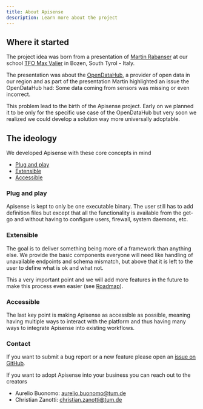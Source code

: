 ```yaml
---
title: About Apisense
description: Learn more about the project
---
```


## Where it started

The project idea was born from a presentation of [Martin Rabanser](https://www.linkedin.com/in/martinrabanser/) at our school
[TFO Max Valier](https://tfobz.it) in Bozen, South Tyrol - Italy.

The presentation was about the [OpenDataHub](https://opendatahub.com), a provider of open data in our region and as part of the presentation Martin highlighted an issue the OpenDataHub had: Some data coming from sensors was missing or even incorrect.

This problem lead to the birth of the Apisense project. Early on we planned it to be only for the specific use case of the OpenDataHub but very soon we realized we could develop a solution way more universally adoptable.

## The ideology

We developed Apisense with these core concepts in mind 

- [Plug and play](#plug-and-play)
- [Extensible](#extensible)
- [Accessible](#accessible)

### Plug and play 

Apisense is kept to only be one executable binary. The user still has to add definition files but except that all the functionality is available from the get-go and without having to configure users, firewall, system daemons, etc.

### Extensible 

The goal is to deliver something being more of a framework than anything else. We provide the basic components everyone will need like handling of unavailable endpoints and schema mismatch, but above that it is left to the user to define what is ok and what not.

This a very important point and we will add more features in the future to make this process even easier (see [Roadmap](/development/roadmap)).

### Accessible

The last key point is making Apisense as accessible as possible, meaning having multiple ways to interact with the platform and thus having many ways to integrate Apisense into existing workflows.

### Contact 

If you want to submit a bug report or a new feature please open an [issue on GitHub](https://github.com/buonotti/apisense/issues/new).

If you want to adopt Apisense into your business you can reach out to the creators
- Aurelio Buonomo: [aurelio.buonomo@tum.de](mailto:aurelio.buonomo@tum.de)
- Christian Zanotti: [christian.zanotti@tum.de](mailto:christian.zanotti@tum.de)
